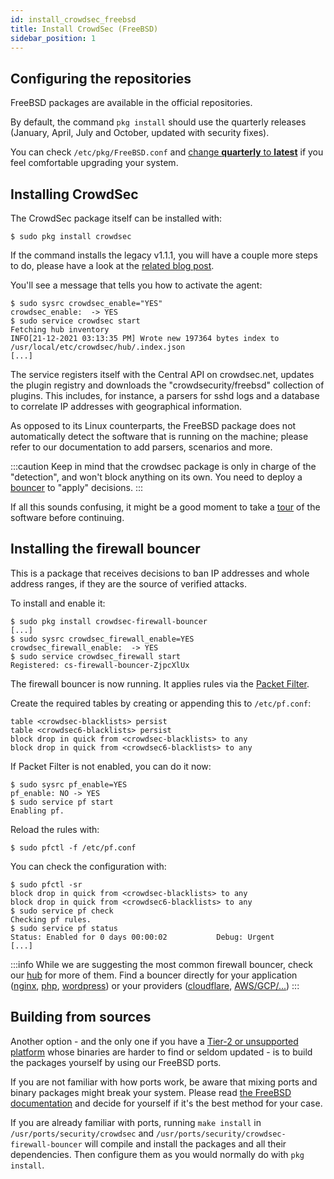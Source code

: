 ```yaml
---
id: install_crowdsec_freebsd
title: Install CrowdSec (FreeBSD)
sidebar_position: 1
---
```


## Configuring the repositories

FreeBSD packages are available in the official repositories.

By default, the command `pkg install` should use the quarterly releases (January, April, July and October, updated with security fixes).

You can check `/etc/pkg/FreeBSD.conf` and [change **quarterly** to **latest**](https://wiki.freebsd.org/Ports/QuarterlyBranch) if you feel comfortable upgrading your system.


## Installing CrowdSec

The CrowdSec package itself can be installed with:

```shell
$ sudo pkg install crowdsec
```

If the command installs the legacy v1.1.1, you will have a couple more steps to do, please have a look at the [related blog post](https://docs.crowdsec.net/blog/crowdsec_firewall_freebsd/).

You'll see a message that tells you how to activate the agent:

```shell
$ sudo sysrc crowdsec_enable="YES"
crowdsec_enable:  -> YES
$ sudo service crowdsec start
Fetching hub inventory
INFO[21-12-2021 03:13:35 PM] Wrote new 197364 bytes index to /usr/local/etc/crowdsec/hub/.index.json 
[...]
```

The service registers itself with the Central API on crowdsec.net, updates the plugin registry and downloads the "crowdsecurity/freebsd" collection of plugins.
This includes, for instance, a parsers for sshd logs and a database to correlate IP addresses with geographical information.

As opposed to its Linux counterparts, the FreeBSD package does not automatically detect the software that is running on the machine; please refer
to our documentation to add parsers, scenarios and more.

:::caution
Keep in mind that the crowdsec package is only in charge of the "detection", and won't block anything on its own.
You need to deploy a [bouncer](/bouncers/intro.md) to "apply" decisions.
:::


If all this sounds confusing, it might be a good moment to take a [tour](/getting_started/crowdsec_tour.md) of the software before continuing.

## Installing the firewall bouncer

This is a package that receives decisions to ban IP addresses and whole address ranges, if they are the source of verified attacks.

To install and enable it:

```shell
$ sudo pkg install crowdsec-firewall-bouncer
[...]
$ sudo sysrc crowdsec_firewall_enable=YES
crowdsec_firewall_enable:  -> YES
$ sudo service crowdsec_firewall start
Registered: cs-firewall-bouncer-ZjpcXlUx
```


The firewall bouncer is now running. It applies rules via the [Packet Filter](https://docs.freebsd.org/en/books/handbook/firewalls/#firewalls-pf).

Create the required tables by creating or appending this to `/etc/pf.conf`:

```
table <crowdsec-blacklists> persist
table <crowdsec6-blacklists> persist
block drop in quick from <crowdsec-blacklists> to any
block drop in quick from <crowdsec6-blacklists> to any
```

If Packet Filter is not enabled, you can do it now:

```shell
$ sudo sysrc pf_enable=YES
pf_enable: NO -> YES
$ sudo service pf start
Enabling pf.
```

Reload the rules with:

```shell
$ sudo pfctl -f /etc/pf.conf
```

You can check the configuration with:

```shell
$ sudo pfctl -sr
block drop in quick from <crowdsec-blacklists> to any
block drop in quick from <crowdsec6-blacklists> to any
$ sudo service pf check
Checking pf rules.
$ sudo service pf status
Status: Enabled for 0 days 00:00:02           Debug: Urgent
[...]
```

:::info
While we are suggesting the most common firewall bouncer, check our [hub](https://hub.crowdsec.net) for more of them.
Find a bouncer directly for your application ([nginx](https://hub.crowdsec.net/author/crowdsecurity/bouncers/cs-nginx-bouncer), [php](https://github.com/crowdsecurity/php-cs-bouncer), [wordpress](https://hub.crowdsec.net/author/crowdsecurity/bouncers/cs-wordpress-bouncer)) or your providers ([cloudflare](https://hub.crowdsec.net/author/crowdsecurity/bouncers/cs-cloudflare-bouncer), [AWS/GCP/...](https://hub.crowdsec.net/author/fallard84/bouncers/cs-cloud-firewall-bouncer)) 
:::


## Building from sources

Another option - and the only one if you have a [Tier-2 or unsupported platform](https://www.freebsd.org/platforms/) whose binaries are harder to find
or seldom updated - is to build the packages yourself by using our FreeBSD ports.

If you are not familiar with how ports work, be aware that mixing ports and binary packages might break your system.
Please read [the FreeBSD documentation](https://docs.freebsd.org/en/books/handbook/ports/#ports-using) and decide for yourself if it's the best method for your case.

If you are already familiar with ports, running `make install` in `/usr/ports/security/crowdsec` and `/usr/ports/security/crowdsec-firewall-bouncer`
will compile and install the packages and all their dependencies. Then configure them as you would normally do with `pkg install`.

